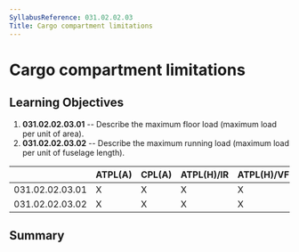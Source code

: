 ```yaml
---
SyllabusReference: 031.02.02.03
Title: Cargo compartment limitations
---
```


# Cargo compartment limitations

## Learning Objectives

1.  **031.02.02.03.01** -- Describe the maximum floor load (maximum load per
    unit of area).
2.  **031.02.02.03.02** -- Describe the maximum running load (maximum load per
    unit of fuselage length).

|                 | ATPL(A) | CPL(A) | ATPL(H)/IR | ATPL(H)/VFR | CPL(H) | IR  | CBIR(A) |
| --------------- | ------- | ------ | ---------- | ----------- | ------ | --- | ------- |
| 031.02.02.03.01 | X       | X      | X          | X           | X      |     |         |
| 031.02.02.03.02 | X       | X      | X          | X           | X      |     |         |

## Summary
